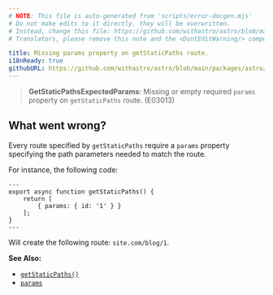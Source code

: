```yaml
---
# NOTE: This file is auto-generated from 'scripts/error-docgen.mjs'
# Do not make edits to it directly, they will be overwritten.
# Instead, change this file: https://github.com/withastro/astro/blob/main/packages/astro/src/core/errors/errors-data.ts
# Translators, please remove this note and the <DontEditWarning/> component.

title: Missing params property on getStaticPaths route.
i18nReady: true
githubURL: https://github.com/withastro/astro/blob/main/packages/astro/src/core/errors/errors-data.ts
---
```


<DontEditWarning />


> **GetStaticPathsExpectedParams**: Missing or empty required `params` property on `getStaticPaths` route. (E03013)

## What went wrong?
Every route specified by `getStaticPaths` require a `params` property specifying the path parameters needed to match the route.For instance, the following code:```astro title="pages/blog/[id].astro"---export async function getStaticPaths() {	return [		{ params: { id: '1' } }	];}---```Will create the following route: `site.com/blog/1`.

**See Also:**
-  [`getStaticPaths()`](/en/reference/api-reference/#getstaticpaths)- [`params`](/en/reference/api-reference/#params)



